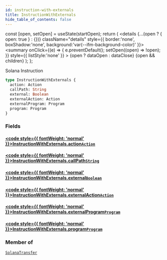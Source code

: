 ```yaml
---
id: instruction-with-externals
title: InstructionWithExternals
hide_table_of_contents: false
---
```







  const [open, setOpen] = useState(startOpen);
  return (
    <details {...(open ? { open: true } : {})} className="details" style={{ border:'none', boxShadow:'none', background:'var(--ifm-background-color)' }}>
      <summary
        onClick={(e) => {
          e.preventDefault();
          setOpen((open) => !open);
        }}
        style={{ listStyle:'none' }}
      >
      {open ? dataOpen : dataClose}
      </summary>
      {open && children}
    </details>
  );
};








Solana Instruction


```graphql
type InstructionWithExternals {
  action: Action
  callPath: String
  external: Boolean
  externalAction: Action
  externalProgram: Program
  program: Program
}
```




### Fields

#### [<code style={{ fontWeight: 'normal' }}>InstructionWithExternals.<b>action</b></code>](#)<Bullet />[`Action`](/docs/graphql-reference/objects/action) <Badge class="badge badge--secondary" text="object"/> 
> 
> 
> 
> 

#### [<code style={{ fontWeight: 'normal' }}>InstructionWithExternals.<b>callPath</b></code>](#)<Bullet />[`String`](/docs/graphql-reference/scalars/string) <Badge class="badge badge--secondary" text="scalar"/> 
> 
> 
> 
> 

#### [<code style={{ fontWeight: 'normal' }}>InstructionWithExternals.<b>external</b></code>](#)<Bullet />[`Boolean`](/docs/graphql-reference/scalars/boolean) <Badge class="badge badge--secondary" text="scalar"/> 
> 
> 
> 
> 

#### [<code style={{ fontWeight: 'normal' }}>InstructionWithExternals.<b>externalAction</b></code>](#)<Bullet />[`Action`](/docs/graphql-reference/objects/action) <Badge class="badge badge--secondary" text="object"/> 
> 
> 
> 
> 

#### [<code style={{ fontWeight: 'normal' }}>InstructionWithExternals.<b>externalProgram</b></code>](#)<Bullet />[`Program`](/docs/graphql-reference/objects/program) <Badge class="badge badge--secondary" text="object"/> 
> 
> 
> 
> 

#### [<code style={{ fontWeight: 'normal' }}>InstructionWithExternals.<b>program</b></code>](#)<Bullet />[`Program`](/docs/graphql-reference/objects/program) <Badge class="badge badge--secondary" text="object"/> 
> 
> 
> 
> 



### Member of

[`SolanaTransfer`](/docs/graphql-reference/objects/solana-transfer)  <Badge class="secondary" text="object"/>

